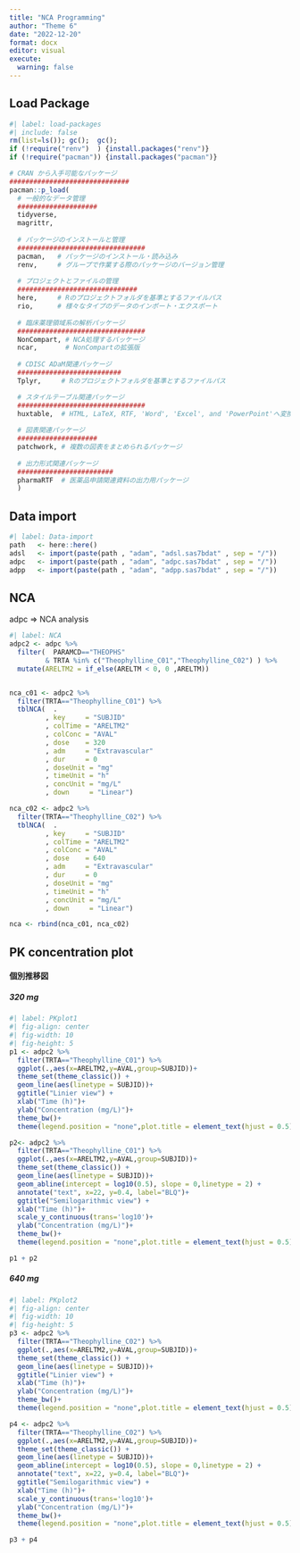 ```yaml
---
title: "NCA Programming"
author: "Theme 6"
date: "2022-12-20"
format: docx
editor: visual
execute:
  warning: false
---
```


## Load Package

```r
#| label: load-packages
#| include: false
rm(list=ls()); gc();  gc();
if (!require("renv")  ) {install.packages("renv")}
if (!require("pacman")) {install.packages("pacman")}

# CRAN から入手可能なパッケージ
##############################
pacman::p_load(
  # 一般的なデータ管理
  ####################
  tidyverse, 
  magrittr, 
  
  # パッケージのインストールと管理
  ################################
  pacman,   # パッケージのインストール・読み込み
  renv,     # グループで作業する際のパッケージのバージョン管理  
  
  # プロジェクトとファイルの管理
  ##############################
  here,     # Rのプロジェクトフォルダを基準とするファイルパス
  rio,      # 様々なタイプのデータのインポート・エクスポート
  
  # 臨床薬理領域系の解析パッケージ
  ################################
  NonCompart, # NCA処理するバッケージ
  ncar,       # NonCompartの拡張版
  
  # CDISC ADaM関連パッケージ
  ##########################
  Tplyr,     # Rのプロジェクトフォルダを基準とするファイルパス

  # スタイルテーブル関連パッケージ
  ################################
  huxtable,  # HTML, LaTeX, RTF, 'Word', 'Excel', and 'PowerPoint'へ変換可能なスタイル
  
  # 図表関連パッケージ
  ####################
  patchwork, # 複数の図表をまとめられるパッケージ
  
  # 出力形式関連パッケージ
  ########################
  pharmaRTF  # 医薬品申請関連資料の出力用パッケージ
  )
```

## Data import

```r
#| label: Data-import
path   <- here::here()
adsl   <- import(paste(path , "adam", "adsl.sas7bdat" , sep = "/"))
adpc   <- import(paste(path , "adam", "adpc.sas7bdat" , sep = "/"))
adpp   <- import(paste(path , "adam", "adpp.sas7bdat" , sep = "/"))
```

## NCA

adpc =\> NCA analysis

```r
#| label: NCA
adpc2 <- adpc %>%
  filter(  PARAMCD=="THEOPHS" 
         & TRTA %in% c("Theophylline_C01","Theophylline_C02") ) %>%
  mutate(ARELTM2 = if_else(ARELTM < 0, 0 ,ARELTM))


nca_c01 <- adpc2 %>% 
  filter(TRTA=="Theophylline_C01") %>%
  tblNCA(  .
         , key     = "SUBJID"
         , colTime = "ARELTM2"
         , colConc = "AVAL"
         , dose    = 320
         , adm     = "Extravascular"
         , dur     = 0
         , doseUnit = "mg"
         , timeUnit = "h"
         , concUnit = "mg/L"
         , down     = "Linear")

nca_c02 <- adpc2 %>% 
  filter(TRTA=="Theophylline_C02") %>%
  tblNCA(  .
         , key     = "SUBJID"
         , colTime = "ARELTM2"
         , colConc = "AVAL"
         , dose    = 640
         , adm     = "Extravascular"
         , dur     = 0
         , doseUnit = "mg"
         , timeUnit = "h"
         , concUnit = "mg/L"
         , down     = "Linear")

nca <- rbind(nca_c01, nca_c02)
```

## PK concentration plot

#### 個別推移図

##### 320 mg

```r
#| label: PKplot1
#| fig-align: center
#| fig-width: 10
#| fig-height: 5
p1 <- adpc2 %>% 
  filter(TRTA=="Theophylline_C01") %>%
  ggplot(.,aes(x=ARELTM2,y=AVAL,group=SUBJID))+
  theme_set(theme_classic()) +
  geom_line(aes(linetype = SUBJID))+
  ggtitle("Linier view") +
  xlab("Time (h)")+
  ylab("Concentration (mg/L)")+
  theme_bw()+ 
  theme(legend.position = "none",plot.title = element_text(hjust = 0.5)) 

p2<- adpc2 %>% 
  filter(TRTA=="Theophylline_C01") %>%
  ggplot(.,aes(x=ARELTM2,y=AVAL,group=SUBJID))+ 
  theme_set(theme_classic()) +
  geom_line(aes(linetype = SUBJID))+
  geom_abline(intercept = log10(0.5), slope = 0,linetype = 2) +
  annotate("text", x=22, y=0.4, label="BLQ")+
  ggtitle("Semilogarithmic view") +
  xlab("Time (h)")+
  scale_y_continuous(trans='log10')+
  ylab("Concentration (mg/L)")+
  theme_bw()+ 
  theme(legend.position = "none",plot.title = element_text(hjust = 0.5))

p1 + p2

```

##### 640 mg

```r
#| label: PKplot2
#| fig-align: center
#| fig-width: 10
#| fig-height: 5
p3 <- adpc2 %>% 
  filter(TRTA=="Theophylline_C02") %>%
  ggplot(.,aes(x=ARELTM2,y=AVAL,group=SUBJID))+
  theme_set(theme_classic()) +
  geom_line(aes(linetype = SUBJID))+
  ggtitle("Linier view") +
  xlab("Time (h)")+
  ylab("Concentration (mg/L)")+
  theme_bw()+ 
  theme(legend.position = "none",plot.title = element_text(hjust = 0.5)) 

p4 <- adpc2 %>% 
  filter(TRTA=="Theophylline_C02") %>%
  ggplot(.,aes(x=ARELTM2,y=AVAL,group=SUBJID))+ 
  theme_set(theme_classic()) +
  geom_line(aes(linetype = SUBJID))+
  geom_abline(intercept = log10(0.5), slope = 0,linetype = 2) +
  annotate("text", x=22, y=0.4, label="BLQ")+
  ggtitle("Semilogarithmic view") +
  xlab("Time (h)")+
  scale_y_continuous(trans='log10')+
  ylab("Concentration (mg/L)")+
  theme_bw()+ 
  theme(legend.position = "none",plot.title = element_text(hjust = 0.5)) 

p3 + p4

```
